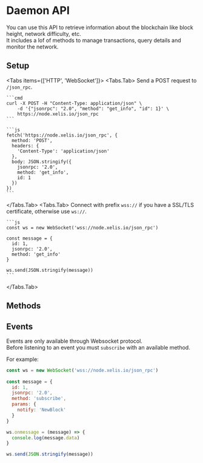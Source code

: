 


# Daemon API

You can use this API to retrieve information about the blockchain like block height, network difficulty, etc.  
It includes a lof of methods to manage transactions, query details and monitor the network.  

## Setup

<Tabs items={['HTTP', 'WebSocket']}>
  <Tabs.Tab>
    Send a POST request to `/json_rpc`.

    ```cmd
    curl -X POST -H "Content-Type: application/json" \
        -d '{"jsonrpc": "2.0", "method": "get_info", "id": 1}' \
        https://node.xelis.io/json_rpc
    ```

    ```js
    fetch('https://node.xelis.io/json_rpc', {
      method: 'POST',
      headers: {
        'Content-Type': 'application/json'
      },
      body: JSON.stringify({
        jsonrpc: '2.0',
        method: 'get_info',
        id: 1
      })
    })
    ```
  </Tabs.Tab>
  <Tabs.Tab>
    Connect with prefix `wss://` if you have a SSL/TLS certificate, otherwise use `ws://`.

    ```js
    const ws = new WebSocket('wss://node.xelis.io/json_rpc')

    const message = {
      id: 1,
      jsonrpc: '2.0',
      method: 'get_info'
    }

    ws.send(JSON.stringify(message))
    ```
  </Tabs.Tab>
</Tabs>

## Methods

<GetVersion />
<GetInfo />
<GetHeight />
<GetTopoheight />
<GetStableHeight />
<GetStableTopoheight />
<GetStableBalance />
<GetBlockTemplate />
<GetBlockAtTopoheight />
<GetBlocksAtHeight />
<GetBlockByHash />
<GetTopBlock />
<GetNonce />
<HasNonce />
<GetNonceAtTopoheight />
<GetBalance />
<HasBalance />
<GetBalanceAtTopoheight />
<GetAsset />
<GetAssets />
<CountAssets />
<CountTransactions />
<CountAccounts />
<GetTips />
<P2PStatus />
<GetDAGOrder />
<SubmitBlock />
<SubmitTransaction />
<GetMempool />
<GetTransaction />
<GetTransactionExecutor />
<GetTransactions />
<GetBlocksRangeByTopoheight />
<GetBlocksRangeByHeight />
<GetAccounts />
<GetAccountHistory />
<GetAccountAssets />
<GetPeers />
<GetDevFeeThresholds />
<GetSizeOnDisk />
<IsTxExecutedInBlock />
<GetMempoolCache />
<IsAccountRegistered />
<GetAccountRegistrationTopoheight />
<GetMinerWork />
<GetDifficulty />
<ValidateAddress />
<SplitAddress />
<ExtractKeyFromAddress />

## Events

Events are only available through Websocket protocol.   
Before listening to an event you must `subscribe` with an available method. 

For example: 

```js
const ws = new WebSocket('wss://node.xelis.io/json_rpc')
 
const message = {
  id: 1,
  jsonrpc: '2.0',
  method: 'subscribe',
  params: {
    notify: 'NewBlock'
  }
}

ws.onmessage = (message) => {
  console.log(message.data)
}

ws.send(JSON.stringify(message))
```

<NewBlock />
<TransactionAddedInMempool />
<TransactionExecuted />
<BlockOrdered />
<TransactionSCResult />
<NewAsset />
<PeerConnected />
<PeerDisconnected />
<PeerStateUpdated />
<PeerPeerListUpdated />
<PeerPeerDisconnected />
